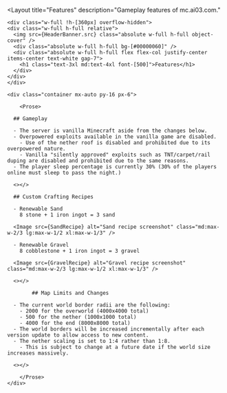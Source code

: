 ---
---

<Layout
	title="Features"
	description="Gameplay features of mc.ai03.com."
>


	<div class="w-full !h-[360px] overflow-hidden">
    <div class="w-full h-full relative">
      <img src={HeaderBanner.src} class="absolute w-full h-full object-cover" />
      <div class="absolute w-full h-full bg-[#00000060]" />
      <div class="absolute w-full h-full flex flex-col justify-center items-center text-white gap-7">
        <h1 class="text-3xl md:text-4xl font-[500]">Features</h1>
      </div>
    </div>
	</div>

	<div class="container mx-auto py-16 px-6">

		<Prose>

      ## Gameplay

      - The server is vanilla Minecraft aside from the changes below.  
      - Overpowered exploits available in the vanilla game are disabled.
        - Use of the nether roof is disabled and prohibited due to its overpowered nature.  
        - Vanilla "silently approved" exploits such as TNT/carpet/rail duping are disabled and prohibited due to the same reasons.  
      - The player sleep percentage is currently 30% (30% of the players online must sleep to pass the night.)
      
      <></>

      ## Custom Crafting Recipes

      - Renewable Sand  
        8 stone + 1 iron ingot = 3 sand

      <Image src={SandRecipe} alt="Sand recipe screenshot" class="md:max-w-2/3 lg:max-w-1/2 xl:max-w-1/3" />
      
      - Renewable Gravel  
        8 cobblestone + 1 iron ingot = 3 gravel

      <Image src={GravelRecipe} alt="Gravel recipe screenshot" class="md:max-w-2/3 lg:max-w-1/2 xl:max-w-1/3" />

      <></>

			## Map Limits and Changes

      - The current world border radii are the following:
        - 2000 for the overworld (4000x4000 total)
        - 500 for the nether (1000x1000 total)
        - 4000 for the end (8000x8000 total)
      - The world borders will be increased incrementally after each version update to allow access to new content.  
      - The nether scaling is set to 1:4 rather than 1:8.
        - This is subject to change at a future date if the world size increases massively.
      
      <></>

		</Prose>
	</div>


</Layout>
